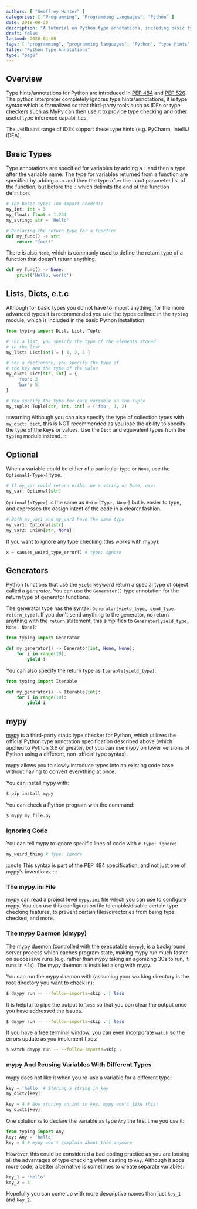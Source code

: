 ```yaml
---
authors: [ "Geoffrey Hunter" ]
categories: [ "Programming", "Programming Languages", "Python" ]
date: 2018-08-20
description: "A tutorial on Python type annotations, including basic types, Optional, casts and mypy."
draft: false
lastmod: 2020-04-08
tags: [ "programming", "programming languages", "Python", "type hints", "type annotations", "syntax", "mypy", "PEP 526", "PEP 484", "code", "dmypy", "mypy daemon" ]
title: "Python Type Annotations"
type: "page"
---
```


## Overview

Type hints/annotations for Python are introduced in [PEP 484](https://www.python.org/dev/peps/pep-0484/) and [PEP 526](https://www.python.org/dev/peps/pep-0526/). The python interpreter completely ignores type hints/annotations, it is type syntax which is formalized so that third-party tools such as IDEs or type checkers such as MyPy can then use it to provide type checking and other useful type inference capabilities.

The JetBrains range of IDEs support these type hints (e.g. PyCharm, IntelliJ IDEA).

## Basic Types

Type annotations are specified for variables by adding a `:` and then a type after the variable name. The type for variables returned from a function are specified by adding a `->` and then the type after the input parameter list of the function, but before the `:` which delimits the end of the function definition.

```python
# The basic types (no import needed!)
my_int: int = 3
my_float: float = 1.234
my_string: str = 'Hello'

# Declaring the return type for a function
def my_func() -> str:
    return "foo!!"
```

There is also `None`, which is commonly used to define the return type of a function that doesn't return anything.

```python
def my_func() -> None:
    print('Hello, world')
```

## Lists, Dicts, e.t.c

Although for basic types you do not have to import anything, for the more advanced types it is recommended you use the types defined in the `typing` module, which is included in the basic Python installation.

```python    
from typing import Dict, List, Tuple

# For a list, you speicfy the type of the elements stored
# in the list
my_list: List[int] = [ 1, 2, 3 ]

# For a dictionary, you specify the type of
# the key and the type of the value
my_dict: Dict[str, int] = {
    'foo': 2,
    'bar': 5,
}

# You specify the type for each variable in the Tuple
my_tuple: Tuple[str, int, int] = ('foo', 1, 2)
```

:::warning
Although you can also specify the type of collection types with `my_dict: dict`, this is NOT recommended as you lose the ability to specify the type of the keys or values. Use the `Dict` and equivalent types from the `typing` module instead.
:::

## Optional

When a variable could be either of a particular type or `None`, use the `Optional[<Type>]` type.
    
```python
# If my_var could return either be a string or None, use:
my_var: Optional[str]
```

`Optional[<Type>]` is the same as `Union[Type, None]` but is easier to type, and expresses the design intent of the code in a clearer fashion.

```python
# Both my_var1 and my_var2 have the same type
my_var1: Optional[str]     
my_var2: Union[str, None]
```

If you want to ignore any type checking (this works with mypy):

```python    
x = causes_weird_type_error() # type: ignore
```

## Generators

Python functions that use the `yield` keyword return a special type of object called a _generator_. You can use the `Generator[]` type annotation for the return type of generator functions.

The generator type has the syntax: `Generator[yield_type, send_type, return_type]`. If you don't send anything to the generator, no return anything with the `return` statement, this simplifies to `Generator[yield_type, None, None]`:

```python
from typing import Generator

def my_generator() -> Generator[int, None, None]:
    for i in range(10):
        yield i

```

You can also specify the return type as `Iterable[yield_type]`:

```python
from typing import Iterable

def my_generator() -> Iterable[int]:
    for i in range(10):
        yield i
```

## mypy

[mypy](http://mypy-lang.org/) is a third-party static type checker for Python, which utilizes the official Python type annotation specification described above (which applied to Python 3.6 or greater, but you can use mypy on lower versions of Python using a different, non-official type syntax).

mypy allows you to slowly introduce types into an existing code base without having to convert everything at once.

You can install mypy with:

```sh
$ pip install mypy
```

You can check a Python program with the command:

```sh
$ mypy my_file.py
```

### Ignoring Code

You can tell mypy to ignore specific lines of code with `# type: ignore`:

```python
my_weird_thing # type: ignore
```

:::note
This syntax is part of the PEP 484 specification, and not just one of mypy's inventions.
:::

### The mypy.ini File

mypy can read a project level `mypy.ini` file which you can use to configure mypy. You can use this configuration file to enable/disable certain type checking features, to prevent certain files/directories from being type checked, and more.

### The mypy Daemon (dmypy)

The mypy daemon (controlled with the executable `dmypy`), is a background server process which caches program state, making mypy run much faster on successive runs (e.g. rather than mypy taking an agonizing 30s to run, it runs in &lt;1s). The mypy daemon is installed along with mypy.

You can run the mypy daemon with (assuming your working directory is the root directory you want to check in):

```sh
$ dmypy run -- --follow-imports=skip . | less
```

It is helpful to pipe the output to `less` so that you can clear the output once you have addressed the issues. 

```sh
$ dmypy run -- --follow-imports=skip . | less
```

If you have a free terminal window, you can even incorporate `watch` so the errors update as you implement fixes:

```sh
$ watch dmypy run -- --follow-imports=skip .
```

### mypy And Reusing Variables With Different Types

mypy does not like it when you re-use a variable for a different type:

```python
key = 'hello' # Storing a string in key
my_dict2[key]

key = 4 # Now storing an int in key, mypy won't like this!
my_dict1[key]
```

One solution is to declare the variable as type `Any` the first time you use it:

```python
from typing import Any
key: Any = 'hello'
key = 4 # mypy won't complain about this anymore
```

However, this could be considered a bad coding practice as you are loosing all the advantages of type checking when casting to `Any`. Although it adds more code, a better alternative is sometimes to create separate variables:

```python
key_1 = 'hello'
key_2 = 3
```

Hopefully you can come up with more descriptive names than just `key_1` and `key_2`.